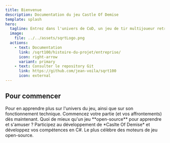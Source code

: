 ```yaml
---
title: Bienvenue
description: Documentation du jeu Castle Of Demise
template: splash
hero:
  tagline: Entrez dans l'univers de CoD, un jeu de tir multijoueur retro à la première personne.
  image:
    file: ../../assets/sqrtLogo.png
  actions:
    - text: Documentation
      link: /sqrt100/histoire-du-projet/entreprise/
      icon: right-arrow
      variant: primary
    - text: Consulter le repository Git
      link: https://github.com/jean-voila/sqrt100
      icon: external
---
```



## Pour commencer

<CardGrid stagger>
	<Card title="Lire la documentation" icon="open-book">
		Pour en apprendre plus sur l'univers du jeu, ainsi que sur son fonctionnement technique.
	</Card>
	<Card title="Jouer seul ou à plusieurs" icon="rocket">
		Commencez votre partie (et vos affrontements) dès maintenant.
	</Card>
	<Card title="Contribuer au projet" icon="heart">
		Quoi de mieux qu'un jeu **open-source** pour apprendre et s'amuser ? Participez au développement de *Caslte Of Demise* et développez vos compétences en C#.
	</Card>
	<Card title="Propulsé par Godot" icon="seti:godot">
		Le plus célèbre des moteurs de jeu open-source.
	</Card>
</CardGrid>
